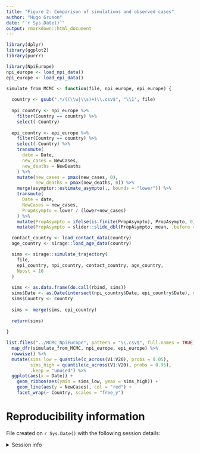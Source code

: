```yaml
---
title: "Figure 2: Comparison of simulations and observed cases"
author: "Hugo Gruson"
date: "`r Sys.Date()`"
output: rmarkdown::html_document
---
```


```r
library(dplyr)
library(ggplot2)
library(purrr)
```

```r
library(NpiEurope)
npi_europe <- load_npi_data()
epi_europe <- load_epi_data()
```

```r
simulate_from_MCMC <- function(file, npi_europe, epi_europe) {
  
  country <- gsub(".*/((\\w|\\s)+)\\.csv$", "\\1", file)
  
  npi_country <- npi_europe %>%
    filter(Country == country) %>%
    select(-Country)
  
  epi_country <- epi_europe %>%
    filter(Country == country) %>%
    select(-Country) %>%
    transmute(
      date = Date,
      new_cases = NewCases,
      new_deaths = NewDeaths
    ) %>%
    mutate(new_cases = pmax(new_cases, 0),
           new_deaths = pmax(new_deaths, 0)) %>%
    merge(asymptor::estimate_asympto(., bounds = "lower")) %>%
    transmute(
      Date = date,
      NewCases = new_cases,
      PropAsympto = lower / (lower+new_cases)
    ) %>%
    mutate(PropAsympto = ifelse(is.finite(PropAsympto), PropAsympto, 0)) %>%
    mutate(PropAsympto = slider::slide_dbl(PropAsympto, mean, .before = 3, .after = 3, .complete = FALSE))

  contact_country <- load_contact_data(country)
  age_country <- sirage::load_age_data(country)

  sims <- sirage::simulate_trajectory(
    file,
    epi_country, npi_country, contact_country, age_country,
    Npost = 10
  )
  
  sims <- as.data.frame(do.call(rbind, sims))
  sims$Date <- as.Date(intersect(npi_country$Date, epi_country$Date), origin = "1970-01-01")
  sims$Country <- country
  
  sims <- merge(sims, epi_country)
  
  return(sims)
  
}
```

```r
list.files("../MCMC_NpiEurope", pattern = "\\.csv$", full.names = TRUE) %>%
  map_dfr(simulate_from_MCMC, npi_europe, epi_europe) %>%
  rowwise() %>%
  mutate(sims_low = quantile(c_across(V1:V20), probs = 0.05),
         sims_high = quantile(c_across(V1:V20), probs = 0.95),
         .keep = "unused") %>%
  ggplot(aes(x = Date)) +
    geom_ribbon(aes(ymin = sims_low, ymax = sims_high)) +
    geom_line(aes(y = NewCases), col = "red") +
    facet_wrap(~ Country, scales = "free_y")
```

# Reproducibility information

File created on `r Sys.Date()` with the following session details:

<details>
<summary>Session info</summary>

```r
sessionInfo()
```

</details>
